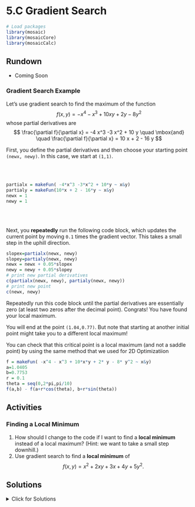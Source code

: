 # 5.C Gradient Search

```r
# Load packages
library(mosaic)
library(mosaicCore)
library(mosaicCalc)
```

## Rundown

::: {.callout-note title="Learning goals"}

- Coming Soon

:::

### Gradient Search Example

Let's use gradient search to find the maximum of the function $$
f(x,y) = - x^4 -  x^3 + 10 x y + 2y - 8 y^2 
$$ whose partial derivatives are $$
\frac{\partial f}{\partial x} = -4 x^3 -3 x^2  + 10 y
\quad \mbox{and} \quad
\frac{\partial f}{\partial x} = 10 x + 2 - 16 y
$$

First, you define the partial derivatives and then choose your starting point `(newx, newy)`. In this case, we start at `(1,1)`.

\
\

```r
partialx = makeFun( -4*x^3 -3*x^2 + 10*y ~ x&y)
partialy = makeFun(10*x + 2 - 16*y ~ x&y)
newx = 1
newy = 1
```

\
\

Next, you **repeatedly** run the following code block, which updates the current point by moving `0.1` times the gradient vector. This takes a small step in the uphill direction.

```r
slopex=partialx(newx, newy)
slopey=partialy(newx, newy)
newx = newx + 0.05*slopex
newy = newy + 0.05*slopey
# print new partial derivatives
c(partialx(newx, newy), partialy(newx, newy))
# print new point
c(newx, newy)
```

Repeatedly run this code block until the partial derivatives are essentially zero (at least two zeros after the decimal point). Congrats! You have found your local maximum.

You will end at the point `(1.04,0.77)`. But note that starting at another initial point might take you to a different local maximum!

You can check that this critical point is a local maximum (and not a saddle point) by using the same method that we used for 2D Optimizatiion

```r
f = makeFun( -x^4 - x^3 + 10*x*y + 2* y - 8* y^2 ~ x&y)
a=1.0405
b=0.7753
r = 0.1
theta = seq(0,2*pi,pi/10)
f(a,b) - f(a+r*cos(theta), b+r*sin(theta))
```

## Activities

### Finding a Local Minimum

1.  How should I change to the code if I want to find a **local minimum** instead of a local maximum? (Hint: we want to take a small step downhill.)
2.  Use gradient search to find a **local minimum** of $$f(x,y) = x^2 + 2 x y + 3 x + 4 y + 5 y^2.$$

## Solutions

<details>

<summary>Click for Solutions</summary>



### Finding a Local Minimum

1.  In order to find a local minimum, we need to move in the opposite direction of the gradient. This is the "downhill direction." All we need to do in the code is replace the two `+ 0.1` with `- 0.1`.

2.  We want to find the local minimum of $$f(x,y) = x^2 + 2 x y + 3 x + 4 y + 5 y^2.$$ We have $$
    f_x(x,y) = 2x +2y + 3, \qquad f_y(x,y) = 2x + 4 + 10y.
    $$ Here is our updated code to walk downhill. We set up our partials and pick our starting point.

```r
partialx = makeFun(2*x +2*y + 3 ~ x&y)
partialy = makeFun(2*x + 4 + 10*y ~ x&y)
newx = 1
newy = 1
```

Now we repeatedly run this "move downhill" block until the partial derivatives are (basically) zero.

```r
slopex=partialx(newx, newy)
slopey=partialy(newx, newy)
newx = newx - 0.05*slopex
newy = newy - 0.05*slopey
# print new partial derivatives
c(partialx(newx, newy), partialy(newx, newy))
# print new point
c(newx, newy)
```

If we run this 20 or 30 times, the partial derivatives become zero, and we estimate our local minimum to be the point $(-1.37, -0.13)$.

</details>
